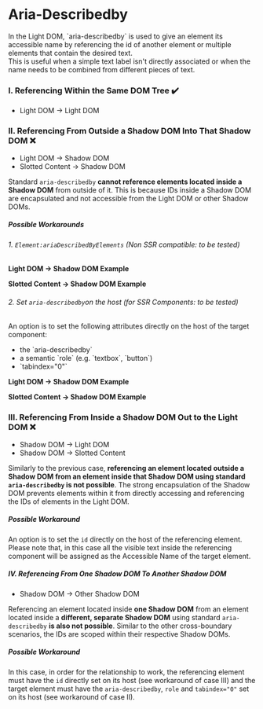 
<Meta of={CCR} />

# Aria-Describedby

<div className="lead">
  In the Light DOM, `aria-describedby` is used to give an element its accessible name by referencing
  the id of another element or multiple elements that contain the desired text.
</div>
<div>
  This is useful when a simple text label isn't directly associated or when the name needs to be
  combined from different pieces of text.
</div>

### I. Referencing Within the Same DOM Tree ✔️

<ul>
  <li>Light DOM → Light DOM</li>

</ul>
  <Canvas of={CCR.ExampleHTML} sourceState="shown" />

### II. Referencing From Outside a Shadow DOM Into That Shadow DOM ❌

<ul>
  <li>Light DOM → Shadow DOM</li>
  <li>Slotted Content → Shadow DOM</li>
</ul>

Standard `aria-describedby` <b>cannot reference elements located inside a Shadow DOM</b> from outside of it. This is because IDs inside a Shadow DOM are encapsulated and not accessible from the Light DOM or other Shadow DOMs.

##### Possible Workarounds

###### 1. `Element:ariaDescribedByElements` (Non SSR compatible: to be tested)

<b>Light DOM → Shadow DOM Example</b>
<Canvas of={CCR.Example2} sourceState="shown" />
<div className="hide-col-default">
  <Controls of={CCR.Example2} />
</div>

<b>Slotted Content → Shadow DOM Example</b>
<Canvas of={CCR.Example3} sourceState="shown" />
<div className="hide-col-default">
  <Controls of={CCR.Example3} />
</div>

###### 2. Set `aria-describedby`on the host (for SSR Components: to be tested)

An option is to set the following attributes directly on the host of the target component:

<ul>
  <li> the `aria-describedby`</li>
  <li> a semantic `role` (e.g. `textbox`, `button`)</li>
  <li> `tabindex="0"`</li>
</ul>

<b>Light DOM → Shadow DOM Example</b>
<Canvas of={CCR.Example4} sourceState="shown" />

<b>Slotted Content → Shadow DOM Example</b>
<Canvas of={CCR.Example5} sourceState="shown" />

### III. Referencing From Inside a Shadow DOM Out to the Light DOM ❌

<ul>
  <li>Shadow DOM → Light DOM</li>
  <li>Shadow DOM → Slotted Content</li>
</ul>

Similarly to the previous case, <b>referencing an element located outside a Shadow DOM from an element inside that Shadow DOM using standard `aria-describedby` is not possible</b>. The strong encapsulation of the Shadow DOM prevents elements within it from directly accessing and referencing the IDs of elements in the Light DOM.

##### Possible Workaround

An option is to set the `id` directly on the host of the referencing element. Please note that, in this case all the visible text inside the referencing component will be assigned as the Accessible Name of the target element.

<Canvas of={CCR.Example6} sourceState="shown" />

##### IV. Referencing From One Shadow DOM To Another Shadow DOM

<ul>
  <li>Shadow DOM → Other Shadow DOM</li>
</ul>

Referencing an element located inside <b>one Shadow DOM</b> from an element located inside a <b>different, separate Shadow DOM</b> using standard `aria-describedby` <b>is also not possible</b>. Similar to the other cross-boundary scenarios, the IDs are scoped within their respective Shadow DOMs.

##### Possible Workaround

In this case, in order for the relationship to work, the referencing element must have the `id` directly set on its host (see workaround of case III) and the target element must have the `aria-describedby`, `role` and `tabindex="0"` set on its host (see workaround of case II).

<Canvas of={CCR.Example7} sourceState="shown" />
